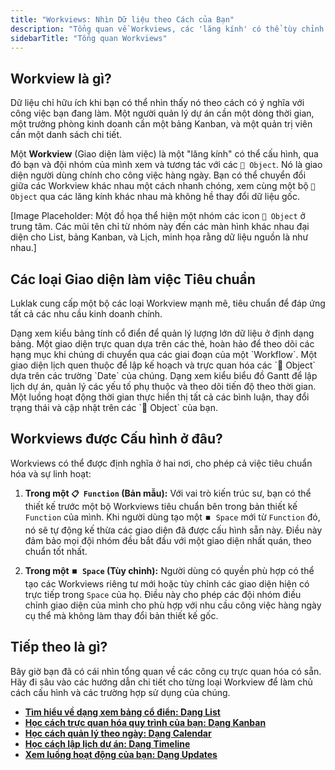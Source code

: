 ```yaml
---
title: "Workviews: Nhìn Dữ liệu theo Cách của Bạn"
description: "Tổng quan về Workviews, các 'lăng kính' có thể tùy chỉnh được sử dụng để xem và tương tác với dữ liệu Object của bạn ở các định dạng như List, Kanban, Calendar, v.v."
sidebarTitle: "Tổng quan Workviews"
---
```


## Workview là gì?

Dữ liệu chỉ hữu ích khi bạn có thể nhìn thấy nó theo cách có ý nghĩa với công việc bạn đang làm. Một người quản lý dự án cần một dòng thời gian, một trưởng phòng kinh doanh cần một bảng Kanban, và một quản trị viên cần một danh sách chi tiết.

Một **Workview** (Giao diện làm việc) là một "lăng kính" có thể cấu hình, qua đó bạn và đội nhóm của mình xem và tương tác với các `🧊 Object`. Nó là giao diện người dùng chính cho công việc hàng ngày. Bạn có thể chuyển đổi giữa các Workview khác nhau một cách nhanh chóng, xem cùng một bộ `🧊 Object` qua các lăng kính khác nhau mà không hề thay đổi dữ liệu gốc.

[Image Placeholder: Một đồ họa thể hiện một nhóm các icon `🧊 Object` ở trung tâm. Các mũi tên chỉ từ nhóm này đến các màn hình khác nhau đại diện cho List, bảng Kanban, và Lịch, minh họa rằng dữ liệu nguồn là như nhau.]

## Các loại Giao diện làm việc Tiêu chuẩn

Luklak cung cấp một bộ các loại Workview mạnh mẽ, tiêu chuẩn để đáp ứng tất cả các nhu cầu kinh doanh chính.

<CardGroup cols={3}>
  <Card title="Dạng List (Danh sách)" icon="list" iconType="duotone">
    Dạng xem kiểu bảng tính cổ điển để quản lý lượng lớn dữ liệu ở định dạng bảng.
  </Card>
  <Card title="Dạng Kanban" icon="columns" iconType="duotone">
    Một giao diện trực quan dựa trên các thẻ, hoàn hảo để theo dõi các hạng mục khi chúng di chuyển qua các giai đoạn của một `Workflow`.
  </Card>
  <Card title="Dạng Calendar (Lịch)" icon="calendar-days" iconType="duotone">
    Một giao diện lịch quen thuộc để lập kế hoạch và trực quan hóa các `🧊 Object` dựa trên các trường `Date` của chúng.
  </Card>
  <Card title="Dạng Timeline (Dòng thời gian)" icon="gantt-chart" iconType="duotone">
    Dạng xem kiểu biểu đồ Gantt để lập lịch dự án, quản lý các yếu tố phụ thuộc và theo dõi tiến độ theo thời gian.
  </Card>
  <Card title="Dạng Updates (Cập nhật)" icon="bell" iconType="duotone">
    Một luồng hoạt động thời gian thực hiển thị tất cả các bình luận, thay đổi trạng thái và cập nhật trên các `🧊 Object` của bạn.
  </Card>
</CardGroup>

## Workviews được Cấu hình ở đâu?

Workviews có thể được định nghĩa ở hai nơi, cho phép cả việc tiêu chuẩn hóa và sự linh hoạt:

1.  **Trong một `📋 Function` (Bản mẫu):** Với vai trò kiến trúc sư, bạn có thể thiết kế trước một bộ Workviews tiêu chuẩn bên trong bản thiết kế `Function` của mình. Khi người dùng tạo một `⏹️ Space` mới từ `Function` đó, nó sẽ tự động kế thừa các giao diện đã được cấu hình sẵn này. Điều này đảm bảo mọi đội nhóm đều bắt đầu với một giao diện nhất quán, theo chuẩn tốt nhất.

2.  **Trong một `⏹️ Space` (Tùy chỉnh):** Người dùng có quyền phù hợp có thể tạo các Workviews riêng tư mới hoặc tùy chỉnh các giao diện hiện có trực tiếp trong `Space` của họ. Điều này cho phép các đội nhóm điều chỉnh giao diện của mình cho phù hợp với nhu cầu công việc hàng ngày cụ thể mà không làm thay đổi bản thiết kế gốc.

## Tiếp theo là gì?

Bây giờ bạn đã có cái nhìn tổng quan về các công cụ trực quan hóa có sẵn. Hãy đi sâu vào các hướng dẫn chi tiết cho từng loại Workview để làm chủ cách cấu hình và các trường hợp sử dụng của chúng.

- [**Tìm hiểu về dạng xem bảng cổ điển: Dạng List**](/platform/core-concepts/workviews/list-view)
- [**Học cách trực quan hóa quy trình của bạn: Dạng Kanban**](/platform/core-concepts/workviews/kanban-view)
- [**Học cách quản lý theo ngày: Dạng Calendar**](/platform/core-concepts/workviews/calendar-view)
- [**Học cách lập lịch dự án: Dạng Timeline**](/platform/core-concepts/workviews/timeline-view)
- [**Xem luồng hoạt động của bạn: Dạng Updates**](/platform/core-concepts/workviews/updates-view)